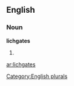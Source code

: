 ==English==

===Noun===
'''lichgates'''

# {{plural of|[[lichgate]]}}

[[Category:English plurals]]

[[ar:lichgates]]